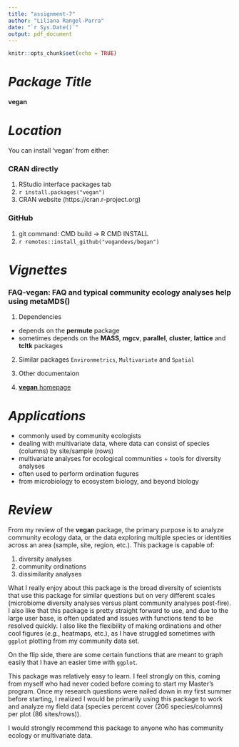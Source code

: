 ```yaml
---
title: "assignment-7"
author: "Liliana Rangel-Parra"
date: "`r Sys.Date()`"
output: pdf_document
---
```


```r
knitr::opts_chunk$set(echo = TRUE)
```

# _Package Title_
**vegan**

# _Location_
You can install 'vegan' from either:

### CRAN directly
1. RStudio interface packages tab
2. ` r install.packages("vegan")`
3. CRAN website (https://cran.r-project.org)

### GitHub
1. git command: CMD build -> R CMD INSTALL
2. ` r remotes::install_github("vegandevs/began")`

# _Vignettes_
### FAQ-vegan: FAQ and typical community ecology analyses help using metaMDS()

1. Dependencies
- depends on the **permute** package
- sometimes depends on the **MASS**,
**mgcv**, **parallel**, **cluster**, **lattice** and **tcltk** packages

2. Similar packages
`Environmetrics`, `Multivariate` and `Spatial`

3. Other documentaion

4. [**vegan** homepage](https://github.com/vegandevs/vegan)


# _Applications_
- commonly used by community ecologists
- dealing with multivariate data, where data can consist of species (columns) by site/sample (rows)
- multivariate analyses for ecological communities + tools for diversity analyses
- often used to perform ordination fugures
- from microbiology to ecosystem biology, and beyond biology


# _Review_
From my review of the **vegan** package, the primary purpose is to analyze community ecology data, or the data exploring multiple species or identities across an area (sample, site, region, etc.). This package is capable of: 

1. diversity analyses
2. community ordinations
3. dissimilarity analyses

What I really enjoy about this package is the broad diversity of scientists that use this package for similar questions but on very different scales (microbiome diversity analyses versus plant community analyses post-fire). I also like that this package is pretty straight forward to use, and due to the large user base, is often updated and issues with functions tend to be resolved quickly. I also like the flexibility of making ordinations and other cool figures (*e.g.*, heatmaps, etc.), as I have struggled sometimes with `ggplot` plotting  from my community data set. 

On the flip side, there are some certain functions that are meant to graph easily that I have an easier time with `ggplot`. 

This package was relatively easy to learn. I feel strongly on this, coming from myself who had never coded before coming to start my Master's program. Once my research questions were nailed down in my first summer before starting, I realized I would be primarily using this package to work and analyze my field data (species percent cover (206 species/columns) per plot (86 sites/rows)). 

I would strongly recommend this package to anyone who has community ecology or multivariate data.

